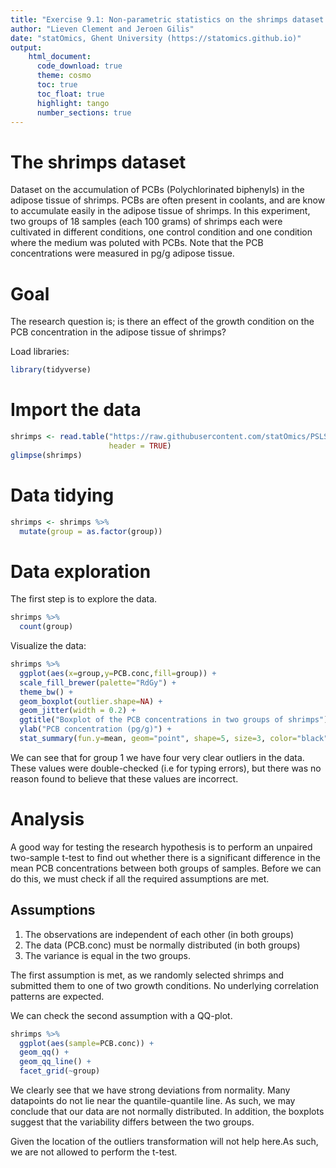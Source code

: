 ```yaml
---
title: "Exercise 9.1: Non-parametric statistics on the shrimps dataset - solution"   
author: "Lieven Clement and Jeroen Gilis"
date: "statOmics, Ghent University (https://statomics.github.io)"  
output:
    html_document:
      code_download: true    
      theme: cosmo
      toc: true
      toc_float: true
      highlight: tango
      number_sections: true
---
```


# The shrimps dataset

Dataset on the accumulation of PCBs (Polychlorinated biphenyls)
in the adipose tissue of shrimps. PCBs are often present in coolants, and are 
know to accumulate easily in the adipose tissue of shrimps. In this experiment, 
two groups of 18 samples (each 100 grams) of shrimps each were cultivated 
in different conditions, one control condition and one condition 
where the medium was poluted with PCBs. Note that the PCB concentrations were 
measured in pg/g adipose tissue.

# Goal

The research question is; is there an effect of the 
growth condition on the PCB concentration in the adipose 
tissue of shrimps?

Load libraries:

```r
library(tidyverse)
```

# Import the data

```r
shrimps <- read.table("https://raw.githubusercontent.com/statOmics/PSLS21/data/shrimps.txt",
                      header = TRUE)
glimpse(shrimps)
```

# Data tidying

```r
shrimps <- shrimps %>%
  mutate(group = as.factor(group))
```

# Data exploration

The first step is to explore the data.

```r
shrimps %>%
  count(group)
```

Visualize the data:

```r
shrimps %>% 
  ggplot(aes(x=group,y=PCB.conc,fill=group)) + 
  scale_fill_brewer(palette="RdGy") +
  theme_bw() +
  geom_boxplot(outlier.shape=NA) + 
  geom_jitter(width = 0.2) +
  ggtitle("Boxplot of the PCB concentrations in two groups of shrimps") +
  ylab("PCB concentration (pg/g)") + 
  stat_summary(fun.y=mean, geom="point", shape=5, size=3, color="black", fill="black")
```

We can see that for group 1 we have four very clear outliers
in the data. These values were double-checked (i.e for
typing errors), but there was no reason found to believe
that these values are incorrect.

# Analysis

A good way for
testing the research hypothesis is to perform an unpaired
two-sample t-test to find out whether there is a significant
difference in the mean PCB concentrations between both groups
of samples. Before we can do this, we must check if all the 
required assumptions are met.

## Assumptions

1. The observations are independent of each other (in both groups)
2. The data (PCB.conc) must be normally distributed (in both groups)
3. The variance is equal in the two groups.

The first assumption is met, as we randomly selected shrimps and
submitted them to one of two growth conditions. No underlying
correlation patterns are expected.

We can check the second assumption with a QQ-plot.

```r
shrimps %>% 
  ggplot(aes(sample=PCB.conc)) +
  geom_qq() +
  geom_qq_line() + 
  facet_grid(~group)
```

We clearly see that we have strong deviations from
normality. Many datapoints do not lie near the quantile-quantile
line. As such, we may conclude that our data are not normally distributed.
In addition, the boxplots suggest that the
variability differs between the two groups.

Given the location of the outliers transformation will not help here.As such, 
we are not allowed to perform the t-test. 
